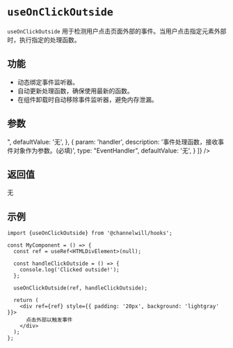
<Meta title="DOM Hooks/useOnClickOutside" />

# `useOnClickOutside`

`useOnClickOutside` 用于检测用户点击页面外部的事件。当用户点击指定元素外部时，执行指定的处理函数。


## 功能
- 动态绑定事件监听器。
- 自动更新处理函数，确保使用最新的函数。
- 在组件卸载时自动移除事件监听器，避免内存泄漏。

## 参数
<Table parameters={[
    {
        param: 'ref',
        description: '需要检测点击外部的元素的引用。通常是使用 React.useRef 创建的引用。(必填)',
        type: "RefObject<T>",
        defaultValue: '无',
    },
    {
        param: 'handler',
        description: '事件处理函数，接收事件对象作为参数。(必填)',
        type: "EventHandler<E>",
        defaultValue: '无',
    }
]} />

## 返回值
无

## 示例
```tsx
import {useOnClickOutside} from '@channelwill/hooks';

const MyComponent = () => {
  const ref = useRef<HTMLDivElement>(null);

  const handleClickOutside = () => {
    console.log('Clicked outside!');
  };

  useOnClickOutside(ref, handleClickOutside);

  return (
    <div ref={ref} style={{ padding: '20px', background: 'lightgray' }}>
      点击外部以触发事件
    </div>
  );
};
```